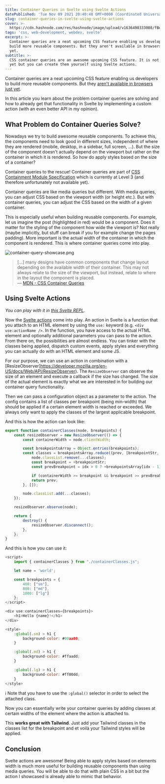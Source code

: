 ```yaml
---
title: Container Queries in Svelte using Svelte Actions
datePublished: 'Tue Nov 09 2021 20:40:48 GMT+0000 (Coordinated Universal Time)'
slug: container-queries-in-svelte-using-svelte-actions
cover: >-
  https://cdn.hashnode.com/res/hashnode/image/upload/v1636490333008/fBoUrBEo7.png
tags: 'css, web-development, webdev, svelte'
excerpt: >-
  Container queries are a neat upcoming CSS feature enabling us developers to
  build more reusable components. But they aren't available in browsers just
  yet.
subtitle: >-
  CSS container queries are an awesome upcoming CSS feature. It is not available
  yet but you can create them yourself using Svelte actions.
---
```



Container queries are a neat upcoming CSS feature enabling us developers to build more reusable components. But they [aren't available in browsers just yet](https://caniuse.com/css-container-queries).

In this article you learn about the problem container queries are solving and how to already get that functionality in Svelte by implementing a custom action (with an even better API in my opinion).

## What Problem do Container Queries Solve?

Nowadays we try to build awesome reusable components. To achieve this, the components need to look good in different sizes, independent of where they are rendered (mobile, desktop, in a sidebar, full screen, ...). But the size of the component doesn't actually depend on the viewport but rather on the container in which it is rendered. So how do apply styles based on the size of a container?

Container queries to the rescue! Container queries are part of [CSS Containment Module Specification](https://drafts.csswg.org/css-contain-3/) which is currently at Level 3 (and therefore unfortunately not available yet).

Container queries are like media queries but different. With media queries, you can adjust CSS based on the viewport width (or height etc.). But with container queries, you can adjust the CSS based on the width of a given container.

This is especially useful when building reusable components. For example, let us imagine the post (highlighted in red) would be a component. Does it matter for the styling of the component how wide the viewport is? Not really (maybe implicitly, but stuff can break if you for example change the pages padding). More important is the actual width of the container in which the component is rendered. This is where container queries come into play.

![container-query-showcase.png](https://cdn.hashnode.com/res/hashnode/image/upload/v1636481770868/0rwxR90K6.png)

> [...] many designs have common components that change layout depending on the available width of their container. This may not always relate to the size of the viewport, but instead, relate to where in the layout the component is placed.
> <br />— [MDN - CSS Container Queries](https://developer.mozilla.org/en-US/docs/Web/CSS/CSS_Container_Queries)

## Using Svelte Actions

_You can play with it in [this Svelte REPL](https://svelte.dev/repl/cd0a53fb3672441eb49ef69a1c918cd7?version=3.44.1)._

Now the [Svelte actions](https://svelte.dev/docs#use_action) come into play. An action in Svelte is a function that you attach to an HTML element by using the `use:` keyword (e.g. `<div use:actionName />`. In the function, you have access to the actual HTML element and optionally additional parameters you can pass to the action. From there on, the possibilities are almost endless. You can tinker with the classes being applied, dispatch custom events, apply styles and everything you can actually do with an HTML element and some JS.

For our purpose, we can use an action in combination with a [ResizeObserver]https://developer.mozilla.org/en-US/docs/Web/API/ResizeObserver). The `ResizeObserver` can observe the size of an element and execute a callback if the size has changed. The size of the actual element is exactly what we are interested in for building our container query functionality.

Then we can pass a configuration object as a parameter to the action. The config contains a list of classes per breakpoint (being min-width) that should be applied if a certain element width is reached or exceeded. We always only want to apply the classes of the largest applicable breakpoint.

And this is how the action can look like:

```javascript
export function containerClasses(node, breakpoints) {
	const resizeObserver = new ResizeObserver(() => {
		const containerWidth = node.clientWidth;

		const breakpointsArray = Object.entries(breakpoints);
		const classes = breakpointsArray.reduce((prev, [breakpointStr, classes], idx) => {
			node.classList.remove(...classes);
			const breakpoint = +breakpointStr;
			const prevBreakpoint = idx > 0 ? +breakpointsArray[idx - 1][0] : 0;

			if (containerWidth >= breakpoint && breakpoint >= prevBreakpoint) return classes;
			return prev;
		}, []);

		node.classList.add(...classes);
	});

	resizeObserver.observe(node);

	return {
		destroy() {
			resizeObserver.disconnect();
		},
	};
}
```

And this is how you can use it:

```javascript
<script>
	import { containerClasses } from "./containerClasses.js";

	let name = 'world';

	const breakpoints = {
		400: ["sm"],
		800: ["md"],
		1000: ["lg"]
	};
</script>

<div use:containerClasses={breakpoints}>
	<h1>Hello {name}!</h1>
</div>

<style>
	:global(.sm) > h1 {
		background-color: #00aa00;
	}

	:global(.md) > h1 {
		background-color: #ffaadd;
	}

	:global(.lg) > h1 {
		background-color: #ff00dd;
	}
</style>
```

ℹ️ Note that you have to use the `:global()` selector in order to select the attached class.

Now you can essentially write your container queries by adding classes at certain widths of the element where the action is attached to.

This **works great with Tailwind**. Just add your Tailwind classes in the classes list for the breakpoint and et voilà your Tailwind styles will be applied.

## Conclusion

Svelte actions are awesome! Being able to apply styles based on elements width is much more useful for building reusable components than using media queries. You will be able to do that with plain CSS in a bit but the action I showcased is already able to mimic that behavior.
